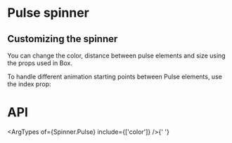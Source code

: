


<Meta of={SpinerPulseMeta} />

# Pulse spinner

<Canvas of={SpinerPulseMeta.Playground} />

<Controls />

## Customizing the spinner

You can change the color, distance between pulse elements and size using the props used in Box.

To handle different animation starting points between Pulse elements, use the index prop:

<Canvas>
	<Story of={SpinerPulseMeta.One} />
	<Story of={SpinerPulseMeta.ManySameTime} />
	<Story of={SpinerPulseMeta.ManyDifferentTime} />
</Canvas>

# API

<ArgTypes of={Spinner.Pulse} include={['color']} />{' '}
